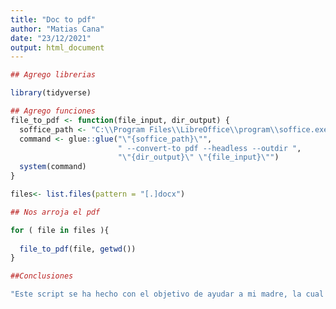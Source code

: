```yaml
---
title: "Doc to pdf"
author: "Matias Cana"
date: "23/12/2021"
output: html_document
---
```


```r
## Agrego librerias

library(tidyverse)
```


```r

## Agrego funciones
file_to_pdf <- function(file_input, dir_output) {
  soffice_path <- "C:\\Program Files\\LibreOffice\\program\\soffice.exe"
  command <- glue::glue("\"{soffice_path}\"",
                        " --convert-to pdf --headless --outdir ",
                        "\"{dir_output}\" \"{file_input}\"")
  system(command)
}

files<- list.files(pattern = "[.]docx")

## Nos arroja el pdf

for ( file in files ){
  
  file_to_pdf(file, getwd())
}

```


```r
##Conclusiones

"Este script se ha hecho con el objetivo de ayudar a mi madre, la cual es maestra y tenía que pasar varios archivos .doc a .pdf"
```

